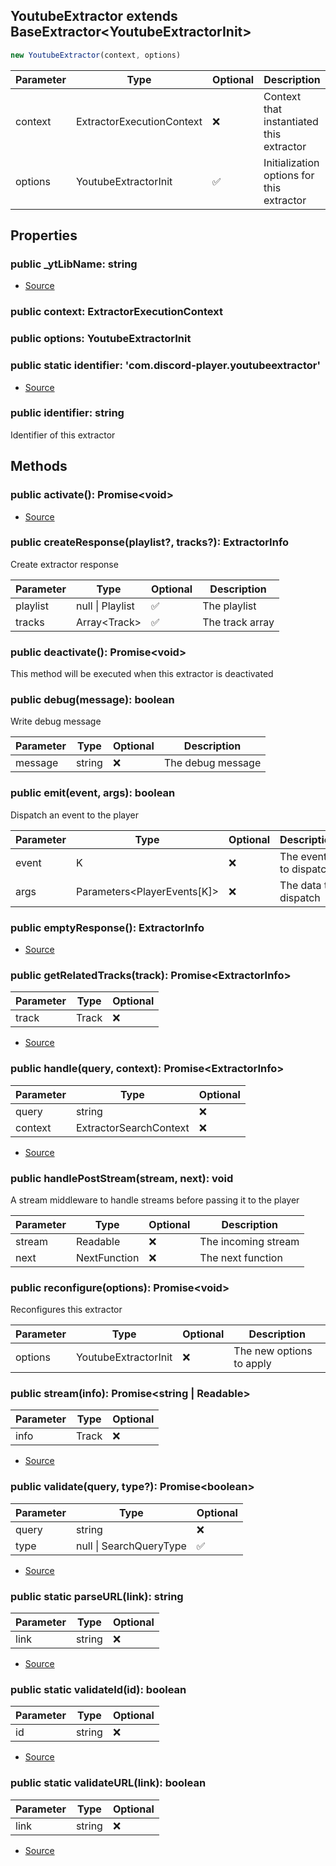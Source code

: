 ## YoutubeExtractor extends BaseExtractor\<YoutubeExtractorInit>


```typescript
new YoutubeExtractor(context, options)
```
| Parameter | Type | Optional | Description |
| ----------- | ----------- | ----------- | ----------- |
| context | ExtractorExecutionContext | ❌ | Context that instantiated this extractor |
| options | YoutubeExtractorInit | ✅ | Initialization options for this extractor |


## Properties
### public _ytLibName: string
- [Source](https://github.com/Androz2091/discord-player/blob/e5339f1/packages/extractor/src/extractors/YoutubeExtractor.ts#L30)
### public context: ExtractorExecutionContext

### public options: YoutubeExtractorInit

### public static identifier: 'com.discord\-player.youtubeextractor'
- [Source](https://github.com/Androz2091/discord-player/blob/e5339f1/packages/extractor/src/extractors/YoutubeExtractor.ts#L28)
### public identifier: string
Identifier of this extractor

## Methods
### public activate(): Promise\<void>
- [Source](https://github.com/Androz2091/discord-player/blob/e5339f1/packages/extractor/src/extractors/YoutubeExtractor.ts#L32)
### public createResponse(playlist?, tracks?): ExtractorInfo
Create extractor response



| Parameter | Type | Optional | Description |
| ----------- | ----------- | ----------- | ----------- |
| playlist | null \| Playlist | ✅ | The playlist |
| tracks | Array\<Track> | ✅ | The track array |
### public deactivate(): Promise\<void>
This method will be executed when this extractor is deactivated
### public debug(message): boolean
Write debug message



| Parameter | Type | Optional | Description |
| ----------- | ----------- | ----------- | ----------- |
| message | string | ❌ | The debug message |
### public emit(event, args): boolean
Dispatch an event to the player



| Parameter | Type | Optional | Description |
| ----------- | ----------- | ----------- | ----------- |
| event | K | ❌ | The event to dispatch |
| args | Parameters\<PlayerEvents\[K]> | ❌ | The data to dispatch |
### public emptyResponse(): ExtractorInfo
- [Source](https://github.com/Androz2091/discord-player/blob/e5339f1/packages/extractor/src/extractors/YoutubeExtractor.ts#L216)
### public getRelatedTracks(track): Promise\<ExtractorInfo>
| Parameter | Type | Optional |
| ----------- | ----------- | ----------- |
| track | Track | ❌ |


- [Source](https://github.com/Androz2091/discord-player/blob/e5339f1/packages/extractor/src/extractors/YoutubeExtractor.ts#L176)
### public handle(query, context): Promise\<ExtractorInfo>
| Parameter | Type | Optional |
| ----------- | ----------- | ----------- |
| query | string | ❌ |
| context | ExtractorSearchContext | ❌ |


- [Source](https://github.com/Androz2091/discord-player/blob/e5339f1/packages/extractor/src/extractors/YoutubeExtractor.ts#L61)
### public handlePostStream(stream, next): void
A stream middleware to handle streams before passing it to the player



| Parameter | Type | Optional | Description |
| ----------- | ----------- | ----------- | ----------- |
| stream | Readable | ❌ | The incoming stream |
| next | NextFunction | ❌ | The next function |
### public reconfigure(options): Promise\<void>
Reconfigures this extractor



| Parameter | Type | Optional | Description |
| ----------- | ----------- | ----------- | ----------- |
| options | YoutubeExtractorInit | ❌ | The new options to apply |
### public stream(info): Promise\<string \| Readable>
| Parameter | Type | Optional |
| ----------- | ----------- | ----------- |
| info | Track | ❌ |


- [Source](https://github.com/Androz2091/discord-player/blob/e5339f1/packages/extractor/src/extractors/YoutubeExtractor.ts#L220)
### public validate(query, type?): Promise\<boolean>
| Parameter | Type | Optional |
| ----------- | ----------- | ----------- |
| query | string | ❌ |
| type | null \| SearchQueryType | ✅ |


- [Source](https://github.com/Androz2091/discord-player/blob/e5339f1/packages/extractor/src/extractors/YoutubeExtractor.ts#L48)
### public static parseURL(link): string
| Parameter | Type | Optional |
| ----------- | ----------- | ----------- |
| link | string | ❌ |


- [Source](https://github.com/Androz2091/discord-player/blob/e5339f1/packages/extractor/src/extractors/YoutubeExtractor.ts#L244)
### public static validateId(id): boolean
| Parameter | Type | Optional |
| ----------- | ----------- | ----------- |
| id | string | ❌ |


- [Source](https://github.com/Androz2091/discord-player/blob/e5339f1/packages/extractor/src/extractors/YoutubeExtractor.ts#L240)
### public static validateURL(link): boolean
| Parameter | Type | Optional |
| ----------- | ----------- | ----------- |
| link | string | ❌ |


- [Source](https://github.com/Androz2091/discord-player/blob/e5339f1/packages/extractor/src/extractors/YoutubeExtractor.ts#L231)